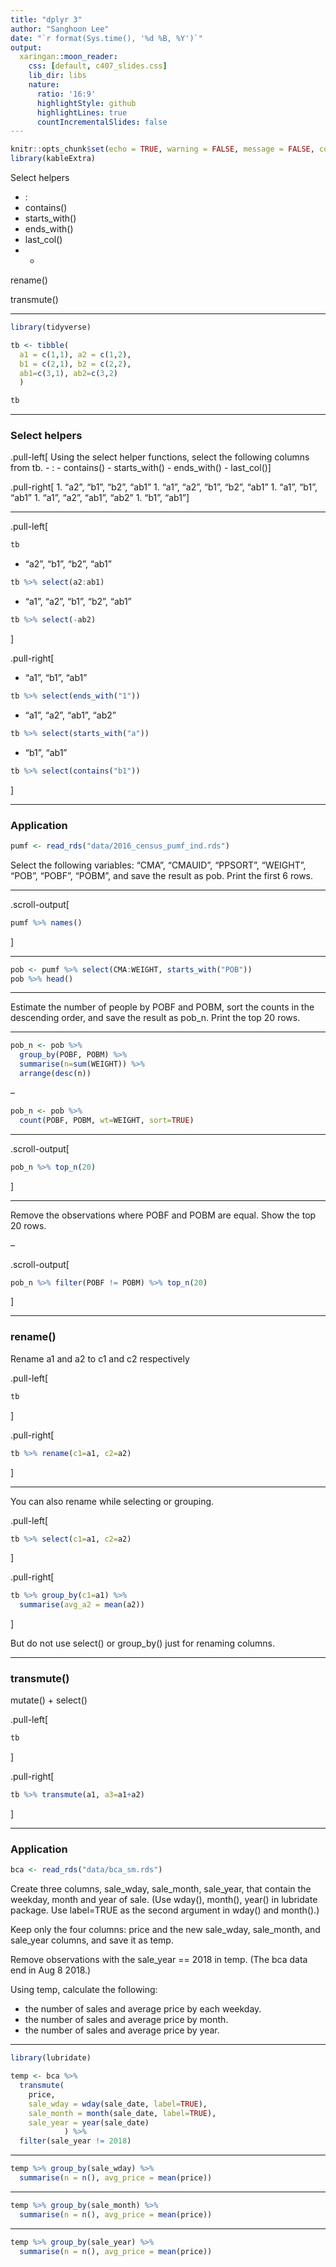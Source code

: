 ```yaml
---
title: "dplyr 3"
author: "Sanghoon Lee"
date: "`r format(Sys.time(), '%d %B, %Y')`"
output:
  xaringan::moon_reader:
    css: [default, c407_slides.css]
    lib_dir: libs
    nature:
      ratio: '16:9'
      highlightStyle: github
      highlightLines: true
      countIncrementalSlides: false
---
```


```r
knitr::opts_chunk$set(echo = TRUE, warning = FALSE, message = FALSE, comment=NA)
library(kableExtra)
```

Select helpers

- :
- contains()
- starts_with()
- ends_with()
- last_col()
- -

rename()

transmute()

---

```r
library(tidyverse)
```

```r
tb <- tibble(
  a1 = c(1,1), a2 = c(1,2), 
  b1 = c(2,1), b2 = c(2,2), 
  ab1=c(3,1), ab2=c(3,2)
  )

tb
```

---

### Select helpers

.pull-left[
Using the select helper functions, select the following columns from tb.
- :
- contains()
- starts_with()
- ends_with()
- last_col()
]

.pull-right[
1. "a2", "b1", "b2", "ab1"
1. "a1", "a2", "b1", "b2", "ab1"
1. "a1",  "b1", "ab1"
1. "a1", "a2", "ab1", "ab2"
1. "b1", "ab1"
]

---

.pull-left[
```r
tb
```

- "a2", "b1", "b2", "ab1"
```r
tb %>% select(a2:ab1)
```

- "a1", "a2", "b1", "b2", "ab1"
```r
tb %>% select(-ab2)
```
]

.pull-right[

- "a1",  "b1", "ab1"
```r
tb %>% select(ends_with("1"))
```

- "a1", "a2", "ab1", "ab2"
```r
tb %>% select(starts_with("a"))
```

- "b1", "ab1"
```r
tb %>% select(contains("b1"))
```
]

---

### Application

```r
pumf <- read_rds("data/2016_census_pumf_ind.rds")
```

Select the following variables: "CMA", "CMAUID", "PPSORT", "WEIGHT", "POB", "POBF", "POBM", and save the result as pob. Print the first 6 rows.

---

.scroll-output[
```r
pumf %>% names()
```
]
 
---

```r
pob <- pumf %>% select(CMA:WEIGHT, starts_with("POB"))
pob %>% head()
```

---

Estimate the number of people by POBF and POBM, sort the counts in the descending order, and save the result as pob_n. Print the top 20 rows.

---

```r
pob_n <- pob %>% 
  group_by(POBF, POBM) %>% 
  summarise(n=sum(WEIGHT)) %>% 
  arrange(desc(n))
```

--

```r
pob_n <- pob %>% 
  count(POBF, POBM, wt=WEIGHT, sort=TRUE)
```

---

.scroll-output[
```r
pob_n %>% top_n(20)
```
]

---

Remove the observations where POBF and POBM are equal. Show the top 20 rows.

--

.scroll-output[
```r
pob_n %>% filter(POBF != POBM) %>% top_n(20)
```
]

---

### rename()

Rename a1 and a2 to c1 and c2 respectively

.pull-left[
```r
tb
```
]

.pull-right[
```r
tb %>% rename(c1=a1, c2=a2)
```
]

---

You can also rename while selecting or grouping.

.pull-left[
```r
tb %>% select(c1=a1, c2=a2)
```
]

.pull-right[
```r
tb %>% group_by(c1=a1) %>% 
  summarise(avg_a2 = mean(a2))
```
]

But do not use select() or group_by() just for renaming columns.

---

### transmute()

mutate() + select()

.pull-left[
```r
tb
```
]

.pull-right[
```r
tb %>% transmute(a1, a3=a1+a2)
```
]

---

### Application

```r
bca <- read_rds("data/bca_sm.rds")
```

Create three columns, sale_wday, sale_month, sale_year, that contain the weekday, month and year of sale. (Use wday(), month(), year() in lubridate package. Use label=TRUE as the second argument in wday() and month().)

Keep only the four columns: price and the new sale_wday, sale_month, and sale_year columns, and save it as temp.

Remove observations with the sale_year == 2018 in temp. (The bca data end in Aug 8 2018.)

Using temp, calculate the following:

- the number of sales and average price by each weekday.
- the number of sales and average price by month.
- the number of sales and average price by year.

---

```r
library(lubridate)

temp <- bca %>% 
  transmute(
    price, 
    sale_wday = wday(sale_date, label=TRUE),
    sale_month = month(sale_date, label=TRUE),
    sale_year = year(sale_date)
            ) %>% 
  filter(sale_year != 2018)
```

---

```r
temp %>% group_by(sale_wday) %>% 
  summarise(n = n(), avg_price = mean(price))
```

---

```r
temp %>% group_by(sale_month) %>% 
  summarise(n = n(), avg_price = mean(price))
```

---

```r
temp %>% group_by(sale_year) %>% 
  summarise(n = n(), avg_price = mean(price))
```
